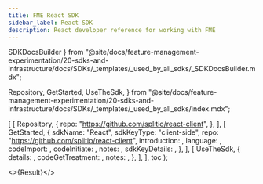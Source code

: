 ```yaml
---
title: FME React SDK
sidebar_label: React SDK
description: React developer reference for working with FME
---
```



  SDKDocsBuilder
} from "@site/docs/feature-management-experimentation/20-sdks-and-infrastructure/docs/SDKs/_templates/_used_by_all_sdks/_SDKDocsBuilder.mdx";

  Repository,
  GetStarted,
  UseTheSdk,
} from "@site/docs/feature-management-experimentation/20-sdks-and-infrastructure/docs/SDKs/_templates/_used_by_all_sdks/index.mdx";





  [
    [ 
      Repository, 
      { 
        repo: "https://github.com/splitio/react-client",
      }, 
    ],
    [ 
      GetStarted, 
      {
        sdkName:         "React",
        sdkKeyType:      "client-side",
        repo:            "https://github.com/splitio/react-client",
        introduction:    <Introduction />,
        language:        <Language />,
        codeImport:      <Import />,
        codeInitiate: <Initiate />,
        notes:           <InstantiateNotes />,
        sdkKeyDetails:   <ClientSdkKeyDetails />,
      },
    ],
    [
      UseTheSdk,
      {
        details:          <UseDetails />,
        codeGetTreatment: <GetTreatment />,
        notes:            <UseNotes />,
      },
    ],
  ],
  toc
);

<>{Result}</>

<DocCardList />
